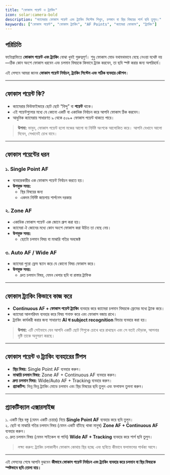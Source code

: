 ```yaml
---
title: "ফোকাস পয়েন্ট ও ট্র্যাকিং"
icon: solar:camera-bold
description: "ক্যামেরার ফোকাস পয়েন্ট এবং ট্র্যাকিং সিস্টেম শিখুন, চলমান বা স্থির বিষয়ের শার্প ছবি তুলুন।"
keywords: ["ফোকাস পয়েন্ট", "ফোকাস ট্র্যাকিং", "AF Points", "ক্যামেরা ফোকাস", "ট্র্যাকিং"]
---
```


## পরিচিতি

ফটোগ্রাফিতে **ফোকাস পয়েন্ট এবং ট্র্যাকিং** বোঝা খুবই গুরুত্বপূর্ণ। শুধু ফোকাস মোড যথাযথভাবে বেছে নেওয়া যথেষ্ট নয়—ঠিক কোন অংশে ফোকাস ধরবেন এবং চলমান বিষয়কে কিভাবে ট্র্যাক করবেন, তা ছবি স্পষ্ট করার জন্য অপরিহার্য।  

এই লেসনে আমরা জানব **ফোকাস পয়েন্ট নির্বাচন, ট্র্যাকিং সিস্টেম এবং সঠিক ব্যবহার কৌশল**।  

---

## ফোকাস পয়েন্ট কি?

- ক্যামেরার ভিউফাইন্ডারে ছোট ছোট “বিন্দু” বা **পয়েন্ট** থাকে।  
- এই পয়েন্টগুলোর মধ্যে যে কোনো একটি বা একাধিক নির্বাচন করে আপনি ফোকাস ঠিক করবেন।  
- আধুনিক ক্যামেরায় সাধারণত ৯ থেকে ৫০৯+ ফোকাস পয়েন্ট থাকতে পারে।  

> **উপমা:** ভাবুন, ফোকাস পয়েন্ট হলো মঞ্চের আলো যা নির্দিষ্ট অংশকে আলোকিত করে। আপনি যেখানে আলো দিবেন, সেখানেই চোখ যাবে।  

---

## ফোকাস পয়েন্টের ধরন

### ১. Single Point AF
- ব্যবহারকারীর এক ফোকাস পয়েন্ট নির্বাচন করতে হয়।  
- **উপযুক্ত সময়:**  
  - স্থির বিষয়ের জন্য  
  - একদম নির্দিষ্ট জায়গায় শার্পনেস দরকার  

### ২. Zone AF
- একাধিক ফোকাস পয়েন্ট এক জোনে গ্রুপ করা হয়।  
- ক্যামেরা ঐ জোনের মধ্যে কোন অংশে ফোকাস করা উচিত তা বেছে নেয়।  
- **উপযুক্ত সময়:**  
  - ছোটো চলমান বিষয় বা মাঝারি গতির অবজেক্ট  

### ৩. Auto AF / Wide AF
- ক্যামেরা পুরো ফ্রেম স্ক্যান করে যে কোনো বিষয় ফোকাস করে।  
- **উপযুক্ত সময়:**  
  - দ্রুত চলমান বিষয়, যেমন খেলার ছবি বা রাস্তার ট্রাফিক  

---

## ফোকাস ট্র্যাকিং কিভাবে কাজ করে

- **Continuous AF + ফোকাস পয়েন্ট ট্র্যাকিং** ব্যবহার করে ক্যামেরা চলমান বিষয়কে ফ্রেমের মধ্যে ট্র্যাক করে।  
- ক্যামেরা আলগরিদম ব্যবহার করে বিষয় শনাক্ত করে এবং ফোকাস বজায় রাখে।  
- ট্র্যাকিং কার্যকরী করার জন্য সাধারণত **AI বা subject recognition** ফিচার ব্যবহার করা হয়।  

> **উপমা:** এটি সেইভাবে যেন আপনি একটি ছোট শিশুকে চোখে ধরে রাখছেন এবং সে যতই দৌড়াক, আপনার দৃষ্টি তাকে অনুসরণ করছে।  

---

## ফোকাস পয়েন্ট ও ট্র্যাকিং ব্যবহারের টিপস

- **স্থির বিষয়:** Single Point AF ব্যবহার করুন।  
- **মাঝারি চলমান বিষয়:** Zone AF + Continuous AF ব্যবহার করুন।  
- **দ্রুত চলমান বিষয়:** Wide/Auto AF + Tracking ব্যবহার করুন।  
- **প্র্যাকটিস:** ভিন্ন ভিন্ন ট্র্যাকিং মোডে চলমান এবং স্থির বিষয়ের ছবি তুলুন এবং ফলাফল তুলনা করুন।  

---

## প্র্যাকটিক্যাল এক্সারসাইজ

১. একটি স্থির বস্তু (যেমন একটি চেয়ার) নিয়ে **Single Point AF** ব্যবহার করে ছবি তুলুন।  
২. ছোট বা মাঝারি গতির চলমান বিষয় (যেমন একটি হাঁটছে থাকা মানুষ) **Zone AF + Continuous AF** ব্যবহার করুন।  
৩. দ্রুত চলমান বিষয় (যেমন সাইকেল বা পাখি) **Wide AF + Tracking** ব্যবহার করে শার্প ছবি তুলুন।  

> লক্ষ্য করুন: ট্র্যাকিং চলাকালীন ফোকাস কোথায় স্থির হচ্ছে এবং ছবিতে কীভাবে ফলাফলের পার্থক্য আসে।  

---

এই লেসনের শেষে আপনি বুঝবেন **কীভাবে ফোকাস পয়েন্ট নির্বাচন এবং ট্র্যাকিং ব্যবহার করে চলমান বা স্থির বিষয়কে স্পষ্টভাবে ছবি তোলা যায়।**  
